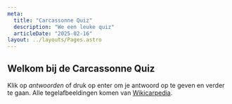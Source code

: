 ```yaml
---
meta:
  title: "Carcassonne Quiz"
  description: "We een leuke quiz"
  articleDate: "2025-02-16"
layout: ../layouts/Pages.astro
---
```


## Welkom bij de Carcassonne Quiz

Klik op _antwoorden_ of druk op enter om je antwoord op te geven en verder te gaan. Alle tegelafbeeldingen komen van [Wikicarpedia](https://wikicarpedia.com/).


<CarcassonneQuiz client:load />
